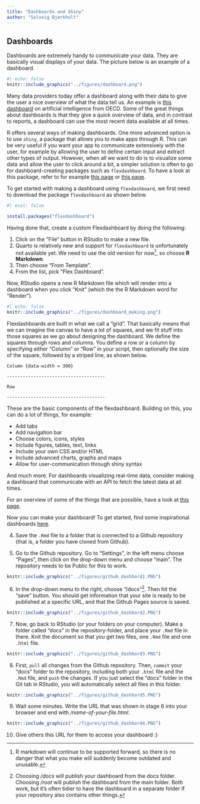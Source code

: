 ```yaml
---
title: "Dashboards and Shiny"
author: "Solveig Bjørkholt"
---
```


## Dashboards

Dashboards are extremely handy to communicate your data. They are basically visual displays of your data. The picture below is an example of a dashboard.

```r
#| echo: false
knitr::include_graphics("../figures/dashboard.png")
```


Many data providers today offer a dashboard along with their data to give the user a nice overview of what the data tell us. An example is [this dashboard](https://oecd.ai/en/policy-areas) on artificial intelligence from OECD. Some of the great things about dashboards is that they give a quick overview of data, and in contrast to reports, a dashboard can use the most recent data available at all times. 

R offers several ways of making dashboards. One more advanced option is to use `shiny`, a package that allows you to make apps through R. This can be very useful if you want your app to communicate extensively with the user, for example by allowing the user to define certain input and extract other types of output. However, when all we want to do is to visualize some data and allow the user to click around a bit, a simpler solution is often to go for dashboard-creating packages such as `flexdashboard`. To have a look at this package, refer to for example [this page](https://pkgs.rstudio.com/flexdashboard/) or [this page](https://bookdown.org/yihui/rmarkdown/dashboards.html). 

To get started with making a dashboard using `flexdashboard`, we first need to download the package `flexdashboard` as shown below.

```r
#| eval: false

install.packages("flexdashboard")

```

Having done that, create a custom Flexdashboard by doing the following:

1. Click on the "File" button in RStudio to make a new file. 
2. Quarto is relatively new and support for `flexdashboard` is unfortunately not available yet. We need to use the old version for now^[R markdown will continue to be supported forward, so there is no danger that what you make will suddenly become outdated and unusable.], so choose **R Markdown**. 
3. Then choose "From Template". 
4. From the list, pick "Flex Dashboard". 

Now, RStudio opens a new R Markdown file which will render into a dashboard when you click "Knit" (which the the R Markdown word for "Render"). 

```r
#| echo: false
knitr::include_graphics("../figures/dashboard_making.png")
```

Flexdashboards are built in what we call a "grid". That basically means that we can imagine the canvas to have a lot of squares, and we fit stuff into those squares as we go about designing the dashboard. We define the squares through rows and columns. You define a row or a column by specifying either "Column" or "Row" in your script, then optionally the size of the square, followed by a striped line, as shown below.

`Column {data-width = 300}`

`-------------------------------------`

`Row`

`-------------------------------------`

These are the basic components of the flexdashboard. Building on this, you can do a lot of things, for example:

 - Add tabs
 - Add navigation bar
 - Choose colors, icons, styles
 - Include figures, tables, text, links
 - Include your own CSS and/or HTML
 - Include advanced charts, graphs and maps
 - Allow for user-communication through shiny syntax

And much more. For dashboards visualizing real-time data, consider making a dashboard that communicate with an API to fetch the latest data at all times.  

For an overview of some of the things that are possible, have a look at [this page](https://pkgs.rstudio.com/flexdashboard/articles/using.html). 

Now you can make your dashboard! To get started, find some inspirational dashboards [here](https://rstudio.github.io/flexdashboard/articles/examples.html). 


4. Save the `.Rmd` file to a folder that is connected to a Github repository (that is, a folder you have cloned from Github).


5. Go to the Github repository. Go to "Settings", in the left menu choose "Pages", then click on the drop-down menu and choose "main". The repository needs to be Public for this to work.

```r
knitr::include_graphics("../figures/github_dashbord1.PNG")
```


6. In the drop-down menu to the right, choose "/docs"^[Choosing */docs* will publish your dashboard from the docs folder. Choosing */root* will publish the dashboard from the main folder. Both work, but it's often tidier to have the dashboard in a separate folder if your repository also contains other things.]. Then hit the "save" button. You should get information that your site is ready to be published at a specific URL, and that the Github Pages source is saved. 

```r
knitr::include_graphics("../figures/github_dashbord2.PNG")
```


7. Now, go back to RStudio (or your folders on your computer). Make a folder called "docs" in the repository-folder, and place your `.Rmd` file in there. Knit the document so that you get two files, one `.Rmd` file and one `.html` file.

```r
knitr::include_graphics("../figures/github_dashbord3.PNG")
```


8. First, `pull` all changes from the Github repository. Then, `commit` your "docs" folder to the repository, including both your `.html` file and the `.Rmd` file, and `push` the changes. If you just select the "docs" folder in the Git tab in RStudio, you will automatically select all files in this folder.

```r
knitr::include_graphics("../figures/github_dashbord5.PNG")
```


9. Wait some minutes. Write the URL that was shown in stage 6 into your browser and end with */name-of-your-file.html*. 

```r
knitr::include_graphics("../figures/github_dashbord4.PNG")
```


10. Give others this URL for them to access your dashboard :) 